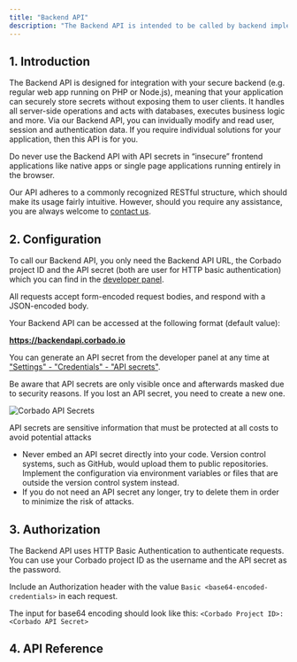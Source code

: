 ```yaml
---
title: "Backend API"
description: "The Backend API is intended to be called by backend implementations."
---
```



## 1. Introduction

The Backend API is designed for integration with your secure backend (e.g. regular web app running on PHP or Node.js), meaning that your application can securely store secrets without exposing them to user clients. It handles all server-side operations and acts with databases, executes business logic and more. Via our Backend API, you can invidually modify and read user, session and authentication data. If you require individual solutions for your application, then this API is for you.

<Warning>
Do never use the Backend API with API secrets in “insecure” frontend applications like native apps or single page applications running entirely in the browser.
</Warning>

Our API adheres to a commonly recognized RESTful structure, which should make its usage fairly intuitive. However, should you require any assistance, you are always welcome to [contact us](https://www.corbado.com/contact).

## 2. Configuration

To call our Backend API, you only need the Backend API URL, the Corbado project ID and the API secret (both are user for HTTP basic authentication) which you can find in the [developer panel](https://app.corbado.com/app/settings/general/project-info).

All requests accept form-encoded request bodies, and respond with a JSON-encoded body.

<Note>
Your Backend API can be accessed at the following format (default value):

**https://backendapi.corbado.io**
</Note>

You can generate an API secret from the developer panel at any time at ["Settings" - "Credentials" - "API secrets"](https://app.corbado.com/app/settings/credentials/api-keys).

<Note>
Be aware that API secrets are only visible once and afterwards masked due to security reasons. If you lost an API secret, you need to create a new one.
</Note>

![Corbado API Secrets](/images/backend-integration/backend-api/api-secrets.webp)

<Warning>
API secrets are sensitive information that must be protected at all costs to avoid potential attacks

* Never embed an API secret directly into your code. Version control systems, such as GitHub, would upload them to public repositories. Implement the configuration via environment variables or files that are outside the version control system instead.
* If you do not need an API secret any longer, try to delete them in order to minimize the risk of attacks.
</Warning>

## 3. Authorization

The Backend API uses HTTP Basic Authentication to authenticate requests. You can use your Corbado project ID as the username and the API secret as the password.

Include an Authorization header with the value `Basic <base64-encoded-credentials>` in each request.

The input for base64 encoding should look like this: `<Corbado Project ID>:<Corbado API Secret>`

## 4. API Reference

<Card href="https://api.corbado.com/docs/api/?">
    <Blogpost title="Corbado Backend API Reference" />
</Card>
